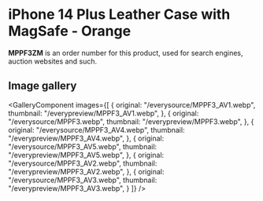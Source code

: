 
# iPhone 14 Plus Leather Case with MagSafe - Orange

<Callout type='info' emoji='👉🏻'>**MPPF3ZM** is an order number for this product, used for search engines, auction websites and such.</Callout>

## Image gallery

<GalleryComponent
    images={[
      {
        original: "/everysource/MPPF3_AV1.webp",
        thumbnail: "/everypreview/MPPF3_AV1.webp",
      },
      {
        original: "/everysource/MPPF3.webp",
        thumbnail: "/everypreview/MPPF3.webp",
      },
      {
        original: "/everysource/MPPF3_AV4.webp",
        thumbnail: "/everypreview/MPPF3_AV4.webp",
      },
      {
        original: "/everysource/MPPF3_AV5.webp",
        thumbnail: "/everypreview/MPPF3_AV5.webp",
      },
      {
        original: "/everysource/MPPF3_AV2.webp",
        thumbnail: "/everypreview/MPPF3_AV2.webp",
      },
      {
        original: "/everysource/MPPF3_AV3.webp",
        thumbnail: "/everypreview/MPPF3_AV3.webp",
      }
    ]}
  />
